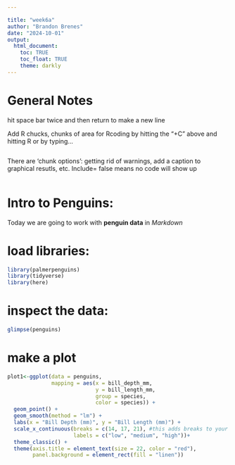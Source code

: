 ```yaml
---

title: "week6a"
author: "Brandon Brenes"
date: "2024-10-01"
output:
  html_document:
    toc: TRUE
    toc_float: TRUE
    theme: darkly
---
```

# General Notes #

hit space bar twice and then return to make a new line

Add R chucks, chunks of area for Rcoding by hitting the "+C" above and hitting R or by typing...

```r
```


There are 'chunk options': getting rid of warnings, add a caption to graphical resutls, etc. Include= false 
means no code will show up

```r
```

# Intro to Penguins:

Today we are going to work with **penguin data** in _Markdown_

# load libraries:
```r

library(palmerpenguins)
library(tidyverse)
library(here)
```

# inspect the data:
```r
glimpse(penguins)
```

# make a plot
```r
plot1<-ggplot(data = penguins, 
              mapping = aes(x = bill_depth_mm, 
                            y = bill_length_mm,
                            group = species,
                            color = species)) +
  geom_point() + 
  geom_smooth(method = "lm") + 
  labs(x = "Bill Depth (mm)", y = "Bill Length (mm)") + 
  scale_x_continuous(breaks = c(14, 17, 21), #this adds breaks to your x axes
                     labels = c("low", "medium", "high"))+
  theme_classic() +
  theme(axis.title = element_text(size = 22, color = "red"),
        panel.background = element_rect(fill = "linen"))
```

